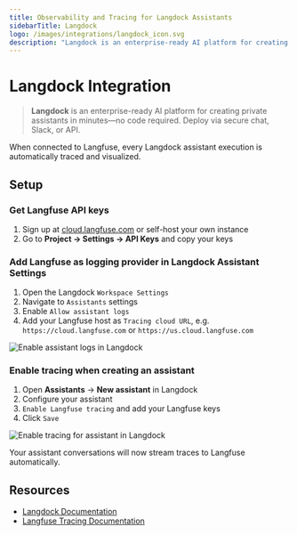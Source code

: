 ```yaml
---
title: Observability and Tracing for Langdock Assistants
sidebarTitle: Langdock
logo: /images/integrations/langdock_icon.svg
description: "Langdock is an enterprise-ready AI platform for creating private assistants in minutes—no code required. Deploy via secure chat, Slack, or API. When connected to Langfuse, every assistant execution is automatically traced and visualized."
---
```


# Langdock Integration

> **Langdock** is an enterprise-ready AI platform for creating private assistants in minutes—no code required. Deploy via secure chat, Slack, or API.

When connected to Langfuse, every Langdock assistant execution is automatically traced and visualized.

## Setup

<Steps>

### Get Langfuse API keys

1. Sign up at [cloud.langfuse.com](https://cloud.langfuse.com) or self-host your own instance
2. Go to **Project → Settings → API Keys** and copy your keys

### Add Langfuse as logging provider in Langdock Assistant Settings

1. Open the Langdock `Workspace Settings`
2. Navigate to `Assistants` settings
3. Enable `Allow assistant logs`
4. Add your Langfuse host as `Tracing cloud URL`, e.g. `https://cloud.langfuse.com` or `https://us.cloud.langfuse.com`

![Enable assistant logs in Langdock](/images/docs/langdock_1_enable_assistant_logs.png)

### Enable tracing when creating an assistant

1. Open **Assistants** → **New assistant** in Langdock
2. Configure your assistant
3. `Enable Langfuse tracing` and add your Langfuse keys
4. Click `Save`

![Enable tracing for assistant in Langdock](/images/docs/langdock_2_enable_tracing_for_assistant.png)

</Steps>

Your assistant conversations will now stream traces to Langfuse automatically.

## Resources

- [Langdock Documentation](https://docs.langdock.com)
- [Langfuse Tracing Documentation](/docs/tracing)